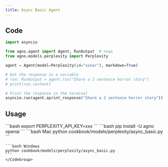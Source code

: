 ```yaml
---
title: Async Basic Agent
---
```


## Code

```python cookbook/models/perplexity/async_basic.py
import asyncio

from agno.agent import Agent, RunOutput  # noqa
from agno.models.perplexity import Perplexity

agent = Agent(model=Perplexity(id="sonar"), markdown=True)

# Get the response in a variable
# run: RunOutput = agent.run("Share a 2 sentence horror story")
# print(run.content)

# Print the response in the terminal
asyncio.run(agent.aprint_response("Share a 2 sentence horror story"))

```

## Usage

<Steps>
  <Snippet file="create-venv-step.mdx" />

  <Step title="Set your API key">
    ```bash
    export PERPLEXITY_API_KEY=xxx
    ```
  </Step>

  <Step title="Install libraries">
    ```bash
    pip install -U agno openai
    ```
  </Step>

  <Step title="Run Agent">
    <CodeGroup>
    ```bash Mac
    python cookbook/models/perplexity/async_basic.py
    ```

    ```bash Windows
    python cookbook/models/perplexity/async_basic.py
    ```
    </CodeGroup>
  </Step>
</Steps>
